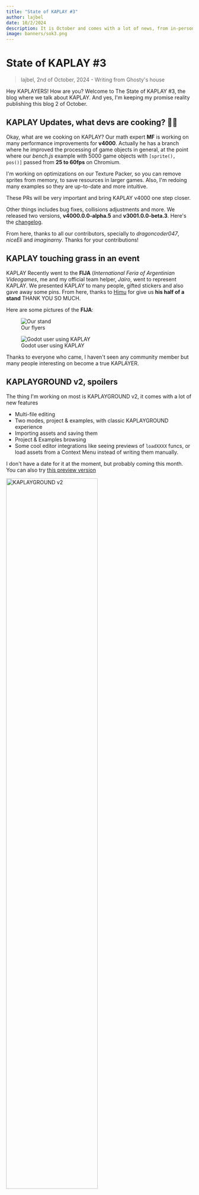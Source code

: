 ```yaml
---
title: "State of KAPLAY #3"
author: lajbel
date: 10/2/2024
description: It is October and comes with a lot of news, from in-person events to performance improvements.
image: banners/sok3.png
---
```



# State of KAPLAY #3

> lajbel, 2nd of October, 2024 - Writing from Ghosty's house

Hey KAPLAYERS! How are you? Welcome to The State of KAPLAY #3, the blog where we
talk about KAPLAY. And yes, I'm keeping my promise reality publishing this blog 2
of October.

## KAPLAY Updates, what devs are cooking? 🧑‍🍳

Okay, what are we cooking on KAPLAY? Our math expert **MF** is working on many
performance improvements for **v4000**. Actually he has a branch where he
improved the processing of game objects in general, at the point where our
_bench.js_ example with 5000 game objects with `[sprite(), pos()]` passed from
**25 to 60fps** on Chromium.

I'm working on optimizations on our Texture Packer, so you can remove
sprites from memory, to save resources in larger games. Also, I'm redoing many
examples so they are up-to-date and more intuitive.

These PRs will be very important and bring KAPLAY v4000 one step closer.

Other things includes bug fixes, collisions adjustments and more. We
released two versions, **v4000.0.0-alpha.5** and **v3001.0.0-beta.3**. Here's
the
[changelog](https://github.com/kaplayjs/kaplay/releases/tag/3001.0.0-beta.2).

From here, thanks to all our contributors, specially to *dragoncoder047*, 
*niceEli* and *imaginarny*. Thanks for your contributions!

## KAPLAY touching grass in an event

KAPLAY Recently went to the **FIJA** (_International Feria of Argentinian
Videogames_, me and my official team helper, _Jairo_, went to represent KAPLAY. We presented
KAPLAY to many people, gifted stickers and also gave away some pins. From here,
thanks to [Himu](https://himu.ar) for give us **his half of a stand** THANK YOU SO MUCH.

Here are some pictures of the **FIJA**:

<div class="flex flex-wrap gap-2 flex-col lg:flex-row">
<figure>
  <Image src={flyersImage} alt="Our stand" class="lg:max-w-sm"/>
  <figcaption>Our flyers</figcaption>
</figure>
<figure>
  <Image src={godotImage} alt="Godot user using KAPLAY" class="lg:max-w-sm"/>
  <figcaption>Godot user using KAPLAY</figcaption>
</figure>
</div>

Thanks to everyone who came, I haven't seen any community member but many people
interesting on become a true KAPLAYER.

## KAPLAYGROUND v2, spoilers

The thing I'm working on most is KAPLAYGROUND v2, it comes with a lot of new
features

- Multi-file editing
- Two modes, project & examples, with classic KAPLAYGROUND experience
- Importing assets and saving them
- Project & Examples browsing
- Some cool editor integrations like seeing previews of `loadXXXX` funcs, or load
  assets from a Context Menu instead of writing them manually.

I don't have a date for it at the moment, but probably coming this month. You can also try
[this preview version](https://new-editor.kaplay.pages.dev/)

<Image src={kaplaygroundImage} alt="KAPLAYGROUND v2" style="width: 70%;"/>


## KAPLAY entering Minecraft

Yes, we got a **Minecraft Server** SMP, thanks to [niceEli](https://niceeli.tech/), he
setup a Minecraft server for us, where you can play with your friends, build
stuff and show your beans. Here's a picture of me:

![lajcraft](assets/lajcraft.png)

You can join us at:

```
mc.kaplayjs.com:58247 Java
mcbr.kaplayjs.com port 3248 Bedrock
```

## And from the Jurassic...

From the Jurassic we have to say bye bye, we will come with the next news on
KAPLAY soon. Maybe a release this month...? Yes, that, KAPLAY v3001 date will be
revealed this month, so stay alive!

